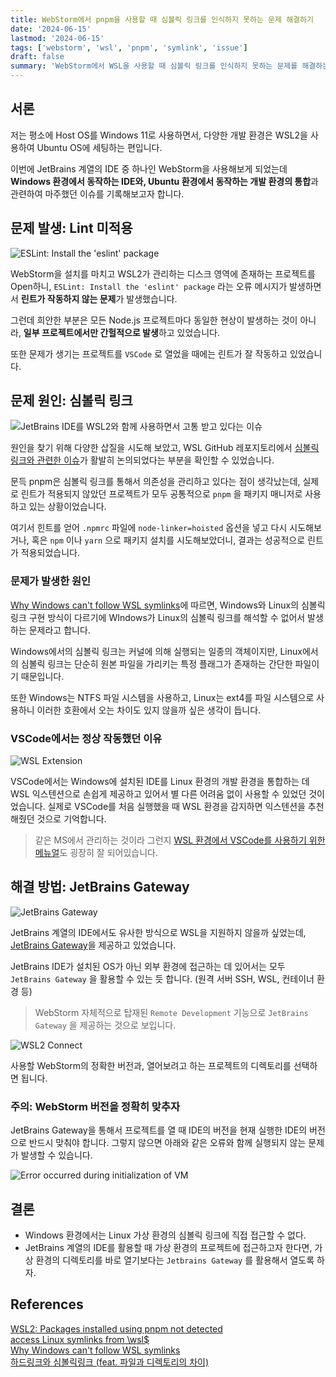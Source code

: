 ```yaml
---
title: WebStorm에서 pnpm을 사용할 때 심볼릭 링크를 인식하지 못하는 문제 해결하기
date: '2024-06-15'
lastmod: '2024-06-15'
tags: ['webstorm', 'wsl', 'pnpm', 'symlink', 'issue']
draft: false
summary: 'WebStorm에서 WSL을 사용할 때 심볼릭 링크를 인식하지 못하는 문제를 해결하는 방법을 기록합니다.'
---
```


## 서론

저는 평소에 Host OS를 Windows 11로 사용하면서, 다양한 개발 환경은 WSL2을 사용하여 Ubuntu OS에 세팅하는 편입니다.

이번에 JetBrains 계열의 IDE 중 하나인 WebStorm을 사용해보게 되었는데 **Windows 환경에서 동작하는 IDE와, Ubuntu 환경에서 동작하는 개발 환경의 통합**과 관련하여 마주했던 이슈를 기록해보고자 합니다.

## 문제 발생: Lint 미적용

![ESLint: Install the 'eslint' package](/static/images/2024/06/webstorm-wsl-symlink/eslint.png)

WebStorm을 설치를 마치고 WSL2가 관리하는 디스크 영역에 존재하는 프로젝트를 Open하니, `ESLint: Install the 'eslint' package` 라는 오류 메시지가 발생하면서 **린트가 작동하지 않는 문제**가 발생했습니다.

그런데 희안한 부분은 모든 Node.js 프로젝트마다 동일한 현상이 발생하는 것이 아니라, **일부 프로젝트에서만 간헐적으로 발생**하고 있었습니다.

또한 문제가 생기는 프로젝트를 `VSCode` 로 열었을 때에는 린트가 잘 작동하고 있었습니다.

## 문제 원인: 심볼릭 링크

![JetBrains IDE를 WSL2와 함께 사용하면서 고통 받고 있다는 이슈](/static/images/2024/06/webstorm-wsl-symlink/symlink-issue.png)

원인을 찾기 위해 다양한 삽질을 시도해 보았고, WSL GitHub 레포지토리에서 [심볼릭 링크와 관련한 이슈](https://github.com/microsoft/WSL/issues/5118)가 활발히 논의되었다는 부분을 확인할 수 있었습니다.

문득 pnpm은 심볼릭 링크를 통해서 의존성을 관리하고 있다는 점이 생각났는데, 실제로 린트가 적용되지 않았던 프로젝트가 모두 공통적으로 `pnpm` 을 패키지 매니저로 사용하고 있는 상황이었습니다.

여기서 힌트를 얻어 `.npmrc` 파일에 `node-linker=hoisted` 옵션을 넣고 다시 시도해보거나, 혹은 `npm` 이나 `yarn` 으로 패키지 설치를 시도해보았더니, 결과는 성공적으로 린트가 적용되었습니다.

### 문제가 발생한 원인

[Why Windows can't follow WSL symlinks](https://blog.trailofbits.com/2024/02/12/why-windows-cant-follow-wsl-symlinks/)에 따르면, Windows와 Linux의 심볼릭 링크 구현 방식이 다르기에 WIndows가 Linux의 심볼릭 링크를 해석할 수 없어서 발생하는 문제라고 합니다.

Windows에서의 심볼릭 링크는 커널에 의해 실행되는 일종의 객체이지만, Linux에서의 심볼릭 링크는 단순히 원본 파일을 가리키는 특정 플래그가 존재하는 간단한 파일이기 때문입니다.

또한 Windows는 NTFS 파일 시스템을 사용하고, Linux는 ext4를 파일 시스템으로 사용하니 이러한 호환에서 오는 차이도 있지 않을까 싶은 생각이 듭니다.

### VSCode에서는 정상 작동했던 이유

![WSL Extension](/static/images/2024/06/webstorm-wsl-symlink/wsl-extension.png)

VSCode에서는 Windows에 설치된 IDE를 Linux 환경의 개발 환경을 통합하는 데 WSL 익스텐션으로 손쉽게 제공하고 있어서 별 다른 어려움 없이 사용할 수 있었던 것이었습니다. 실제로 VSCode를 처음 실행했을 때 WSL 환경을 감지하면 익스텐션을 추천해줬던 것으로 기억합니다.

> 같은 MS에서 관리하는 것이라 그런지 [WSL 환경에서 VSCode를 사용하기 위한 메뉴얼](https://learn.microsoft.com/ko-kr/windows/wsl/tutorials/wsl-vscode)도 굉장히 잘 되어있습니다.

## 해결 방법: JetBrains Gateway

![JetBrains Gateway](/static/images/2024/06/webstorm-wsl-symlink/remote-development.png)

JetBrains 계열의 IDE에서도 유사한 방식으로 WSL을 지원하지 않을까 싶었는데, [JetBrains Gateway](https://www.jetbrains.com/remote-development/gateway/)을 제공하고 있었습니다.

JetBrains IDE가 설치된 OS가 아닌 외부 환경에 접근하는 데 있어서는 모두 `JetBrains Gateway` 을 활용할 수 있는 듯 합니다. (원격 서버 SSH, WSL, 컨테이너 환경 등)

> WebStorm 자체적으로 탑재된 `Remote Development` 기능으로 `JetBrains Gateway` 을 제공하는 것으로 보입니다.

![WSL2 Connect](/static/images/2024/06/webstorm-wsl-symlink/wsl-connect.png)

사용할 WebStorm의 정확한 버전과, 열어보려고 하는 프로젝트의 디렉토리를 선택하면 됩니다.

### 주의: WebStorm 버전을 정확히 맞추자

JetBrains Gateway을 통해서 프로젝트를 열 때 IDE의 버전을 현재 실행한 IDE의 버전으로 반드시 맞춰야 합니다.
그렇지 않으면 아래와 같은 오류와 함께 실행되지 않는 문제가 발생할 수 있습니다.

![Error occurred during initialization of VM](/static/images/2024/06/webstorm-wsl-symlink/IDE-version.png)

## 결론

- Windows 환경에서는 Linux 가상 환경의 심볼릭 링크에 직접 접근할 수 없다.
- JetBrains 계열의 IDE를 활용할 때 가상 환경의 프로젝트에 접근하고자 한다면, 가상 환경의 디렉토리를 바로 열기보다는 `Jetbrains Gateway` 를 활용해서 열도록 하자.

## References

[WSL2: Packages installed using pnpm not detected](https://youtrack.jetbrains.com/issue/WEB-49919/WSL2-Packages-installed-using-pnpm-not-detected)  
[access Linux symlinks from \\wsl$](https://github.com/microsoft/WSL/issues/5118)  
[Why Windows can't follow WSL symlinks](https://blog.trailofbits.com/2024/02/12/why-windows-cant-follow-wsl-symlinks/)  
[하드링크와 심볼릭링크 (feat. 파일과 디렉토리의 차이)](https://youtu.be/Y0S_YPAUDX4?si=-5RUkylNvBipXZwd)
